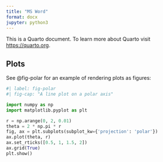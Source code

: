 ```yaml
---
title: "MS Word"
format: docx
jupyter: python3
---
```


This is a Quarto document. To learn more about Quarto visit <https://quarto.org>.

## Plots

See @fig-polar for an example of rendering plots as figures:

```python
#| label: fig-polar
#| fig-cap: "A line plot on a polar axis"

import numpy as np
import matplotlib.pyplot as plt

r = np.arange(0, 2, 0.01)
theta = 2 * np.pi * r
fig, ax = plt.subplots(subplot_kw={'projection': 'polar'})
ax.plot(theta, r)
ax.set_rticks([0.5, 1, 1.5, 2])
ax.grid(True)
plt.show()
```




